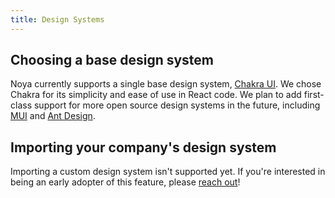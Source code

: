 ```yaml
---
title: Design Systems
---
```


## Choosing a base design system

Noya currently supports a single base design system,
[Chakra UI](https://chakra-ui.com/). We chose Chakra for its simplicity and ease
of use in React code. We plan to add first-class support for more open source
design systems in the future, including [MUI](https://mui.com/) and
[Ant Design](https://ant.design/).

## Importing your company's design system

Importing a custom design system isn't supported yet. If you're interested in
being an early adopter of this feature, please
[reach out](https://noyasoftware.notion.site/Noya-Contact-9a95e0895eba4f578517dfdc4d94ccdd)!
